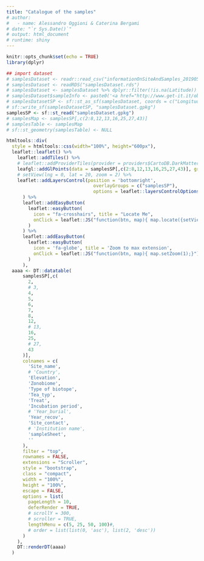 ```yaml
---
title: "Catalogue of the samples"
# author:
#   - name: Alessandro Oggioni & Caterina Bergami
# date: "`r Sys.Date()`"
# output: html_document
# runtime: shiny
---
```


```r
knitr::opts_chunk$set(echo = TRUE)
library(dplyr)

## import dataset
# samplesDataset <- readr::read_csv("informationOnSiteAndSamples_20190513.csv")
# samplesDataset <- readRDS("samplesDataset.rds")
# samplesDataset <- samplesDataset %>% dplyr::filter(!is.na(Latitude))
# samplesDataset$sampleInfo <- paste0('<a href="http://www.get-it.it/objects/samples/teabag/', samplesDataset$Merged, '.xml" target = "_blank" class = "btn btn-primary">Sample info</a>')
# samplesDatasetSP <- sf::st_as_sf(samplesDataset, coords = c("Longitude", "Latitude"), crs = 4326)
# sf::write_sf(samplesDatasetSP, "samplesDataset.gpkg")
samplesSP <- sf::st_read("samplesDataset.gpkg")
# samplesMap <- samplesSP[,c(2:8,12,13,16,25,27,43)]
# samplesTable <- samplesMap
# sf::st_geometry(samplesTable) <- NULL
```

```r
htmltools::div(
  style = htmltools::css(width="100%", height="600px"),
  leaflet::leaflet() %>%
    leaflet::addTiles() %>%
    # leaflet::addProviderTiles(provider = providers$CartoDB.DarkMatter) %>%
    leafgl::addGlPoints(data = samplesSP[,c(2:8,12,13,16,25,27,43)], group = "samplesSP", popup = T, fillOpacity = 0.5, radius = 5) %>%
    # setView(lng = 0, lat = 20, zoom = 2) %>%
    leaflet::addLayersControl(position = 'bottomright',
                                overlayGroups = c("samplesSP"),
                                options = leaflet::layersControlOptions(collapsed = FALSE)
      ) %>%
      leaflet::addEasyButton(
        leaflet::easyButton(
          icon = "fa-crosshairs", title = "Locate Me",
          onClick = leaflet::JS("function(btn, map){ map.locate({setView: true}); }")
        )
      ) %>%
      leaflet::addEasyButton(
        leaflet::easyButton(
          icon = 'fa-globe', title = 'Zoom to max extension',
          onClick = leaflet::JS("function(btn, map){ map.setZoom(1);}")
        )
      ),
  aaaa <- DT::datatable(
      samplesSP[,c(
        2,
        # 3,
        4,
        5,
        6,
        7,
        8,
        12,
        # 13,
        16,
        25,
        # 27,
        43
      )],
      colnames = c(
        'Site_name',
        # 'Country',
        'Elevation',
        'Zonobiome',
        'Type of biotope',
        'Tea_typ',
        'Treat',
        'Incubation period',
        # 'Year_burial',
        'Year_recov',
        'Site_contact',
        # 'Institution name',
        'sampleSheet',
        ''
      ),
      filter = "top",
      rownames = FALSE,
      extensions = "Scroller",
      style = "bootstrap",
      class = "compact",
      width = "100%",
      height = "100%",
      escape = FALSE,
      options = list(
        pageLength = 10,
        deferRender = TRUE,
        # scrollY = 300, 
        # scroller = TRUE,
        lengthMenu = c(5, 25, 50, 100)#,
        # order = list(list(0, 'asc'), list(2, 'desc'))
      )
    ),
    DT::renderDT(aaaa)
  )

```


